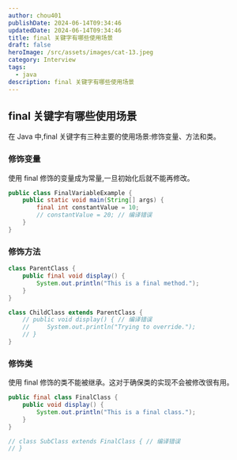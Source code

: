 ```yaml
---
author: chou401
publishDate: 2024-06-14T09:34:46
updatedDate: 2024-06-14T09:34:46
title: final 关键字有哪些使用场景
draft: false
heroImage: /src/assets/images/cat-13.jpeg
category: Interview
tags:
  - java
description: final 关键字有哪些使用场景
---
```


## final 关键字有哪些使用场景

在 Java 中,final 关键字有三种主要的使用场景:修饰变量、方法和类。

### 修饰变量

使用 final 修饰的变量成为常量,一旦初始化后就不能再修改。

```java
public class FinalVariableExample {
    public static void main(String[] args) {
        final int constantValue = 10;
        // constantValue = 20; // 编译错误
    }
}
```

### 修饰方法

```java
class ParentClass {
    public final void display() {
        System.out.println("This is a final method.");
    }
}

class ChildClass extends ParentClass {
    // public void display() { // 编译错误
    //     System.out.println("Trying to override.");
    // }
}
```

### 修饰类

使用 final 修饰的类不能被继承。这对于确保类的实现不会被修改很有用。

```java
public final class FinalClass {
    public void display() {
        System.out.println("This is a final class.");
    }
}

// class SubClass extends FinalClass { // 编译错误
// }
```
